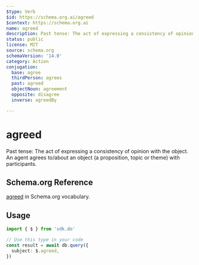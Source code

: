 ```yaml
---
$type: Verb
$id: https://schema.org.ai/agreed
$context: https://schema.org.ai
name: agreed
description: Past tense: The act of expressing a consistency of opinion with the object. An agent agrees to/about an object (a proposition, topic or theme) with participants.
status: public
license: MIT
source: schema.org
schemaVersion: '14.0'
category: Action
conjugation:
  base: agree
  thirdPerson: agrees
  past: agreed
  objectNoun: agreement
  opposite: disagree
  inverse: agreedBy

---
```


# agreed

Past tense: The act of expressing a consistency of opinion with the object. An agent agrees to/about an object (a proposition, topic or theme) with participants.

## Schema.org Reference

[agreed](https://schema.org/AgreeAction) in Schema.org vocabulary.

## Usage

```typescript
import { $ } from 'sdk.do'

// Use this type in your code
const result = await db.query({
  subject: $.agreed,
})
```
